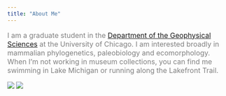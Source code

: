 ```yaml
---
title: "About Me"
---
```


<font size="3" color="grey">

I am a graduate student in the  [Department of the Geophysical Sciences](https://geosci.uchicago.edu) at the University of Chicago. I am interested broadly in mammalian phylogenetics, paleobiology and ecomorphology. 
When I'm not working in museum collections, you can find me swimming in Lake Michigan or running along the Lakefront Trail. 

</font>

![](anna_4_3.jpg) ![](reading.jpg)
